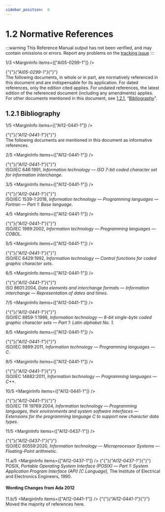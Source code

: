 ```yaml
---
sidebar_position:  6
---
```


# 1.2 Normative References

:::warning
This Reference Manual output has not been verified,
and may contain omissions or errors.
Report any problems on the [tracking issue](https://github.com/ada-lang-io/ada-lang-io/issues/20)
:::


<MarginText>1/3</MarginText>
<MarginInfo items={["AI05-0299-1"]} />
<p>{"{"}<em>{"AI05-0299-1"}</em>{"}"}  <br />The following documents, in whole or in part, are normatively referenced in this document and are indispensable for its application. For dated references, only the edition cited applies. For undated references, the latest edition of the referenced document (including any amendments) applies. For other documents mentioned in this document, see <a href="../AA-1/AA-1.2#Subclause_1.2.1">1.2.1</a>, &ldquo;<a href="../AA-1/AA-1.2#Subclause_1.2.1">Bibliography</a>&rdquo;. <br /></p>

<a id="Subclause_1.2.1"></a>

## 1.2.1  Bibliography

<MarginText>1/5</MarginText>
<MarginInfo items={["AI12-0441-1"]} />
<p>{"{"}<em>{"AI12-0441-1"}</em>{"}"} <br />The following documents are mentioned in this document as informative references. <br /></p>

<MarginText>2/5</MarginText>
<MarginInfo items={["AI12-0441-1"]} />
<p>{"{"}<em>{"AI12-0441-1"}</em>{"}"} <br />ISO/IEC 646:1991, <em>Information technology &mdash; ISO 7-bit coded character set for information interchange</em>.<br /></p>

<MarginText>3/5</MarginText>
<MarginInfo items={["AI12-0441-1"]} />
<p>{"{"}<em>{"AI12-0441-1"}</em>{"}"} <br />ISO/IEC 1539-1:2018, <em>Information technology &mdash; Programming languages &mdash; Fortran &mdash; Part 1: Base language</em>.<br /></p>

<MarginText>4/5</MarginText>
<MarginInfo items={["AI12-0441-1"]} />
<p>{"{"}<em>{"AI12-0441-1"}</em>{"}"} <br />ISO/IEC 1989:2002, <em>Information technology &mdash; Programming languages &mdash; COBOL</em>.<br /></p>

<MarginText>5/5</MarginText>
<MarginInfo items={["AI12-0441-1"]} />
<p>{"{"}<em>{"AI12-0441-1"}</em>{"}"} <br />ISO/IEC 6429:1992, <em>Information technology &mdash; Control functions for coded graphic character sets</em>.<br /></p>

<MarginText>6/5</MarginText>
<MarginInfo items={["AI12-0441-1"]} />
<p>{"{"}<em>{"AI12-0441-1"}</em>{"}"} <br />ISO 8601:2004, <em>Data elements and interchange formats &mdash; Information interchange &mdash; Representation of dates and times</em>.<br /></p>

<MarginText>7/5</MarginText>
<MarginInfo items={["AI12-0441-1"]} />
<p>{"{"}<em>{"AI12-0441-1"}</em>{"}"} <br />ISO/IEC 8859-1:1998, <em>Information technology &mdash; 8-bit single-byte coded graphic character sets &mdash; Part 1: Latin alphabet No. 1</em>.<br /></p>

<MarginText>8/5</MarginText>
<MarginInfo items={["AI12-0441-1"]} />
<p>{"{"}<em>{"AI12-0441-1"}</em>{"}"} <br />ISO/IEC 9899:2011, <em>Information technology &mdash; Programming languages &mdash; C</em>.<br /></p>

<MarginText>9/5</MarginText>
<MarginInfo items={["AI12-0441-1"]} />
<p>{"{"}<em>{"AI12-0441-1"}</em>{"}"} <br />ISO/IEC 14882:2011, <em>Information technology &mdash; Programming languages &mdash; C++</em>.<br /></p>

<MarginText>10/5</MarginText>
<MarginInfo items={["AI12-0441-1"]} />
<p>{"{"}<em>{"AI12-0441-1"}</em>{"}"} <br />ISO/IEC TR 19769:2004, <em>Information technology &mdash; Programming languages, their environments and system software interfaces &mdash; Extensions for the programming language C to support new character data types</em>.<br /></p>

<MarginText>11/5</MarginText>
<MarginInfo items={["AI12-0437-1"]} />
<p>{"{"}<em>{"AI12-0437-1"}</em>{"}"} <br />ISO/IEC 60559:2020, <em>Information technology &mdash; Microprocessor Systems &mdash; Floating-Point arithmetic</em>.<br /></p>

<MarginText>11.a/5</MarginText>
<MarginInfo items={["AI12-0437-1"]} />
<Admonition type="aarm" aarm="discussion" title="Discussion: ">
<strong></strong>{"{"}<em>{"AI12-0437-1"}</em>{"}"} <br />POSIX, <em>Portable Operating System Interface (POSIX) &mdash; Part 1: System Application Program Interface (API) [C Language]</em>, The Institute of Electrical and Electronics Engineers, 1990. <br /></Admonition>


#### Wording Changes from Ada 2012

<MarginText>11.b/5</MarginText>
<MarginInfo items={["AI12-0441-1"]} />
<Admonition type="aarm" aarm="note" title="Note: ">
{"{"}<em>{"AI12-0441-1"}</em>{"}"} <br />Moved the majority of references here. <br /></Admonition>

